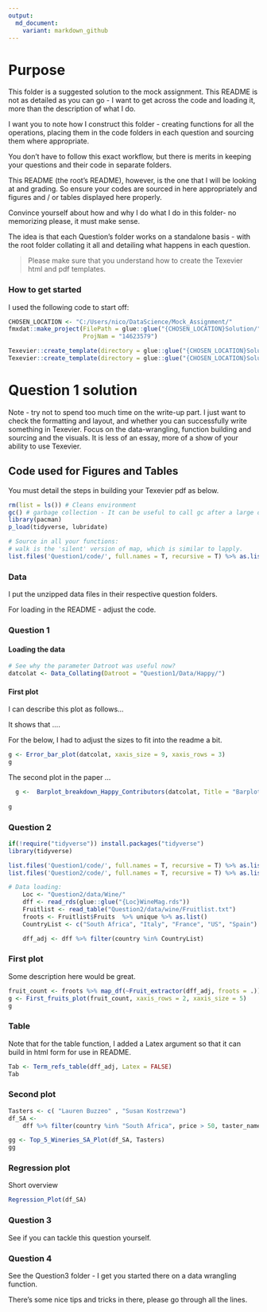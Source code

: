```yaml
---
output:
  md_document:
    variant: markdown_github
---
```


# Purpose

This folder is a suggested solution to the mock assignment. This README is not as detailed as you can go - I want to get across the code and loading it, more than the description of what I do.

I want you to note how I construct this folder - creating functions for all the operations, placing them in the code folders in each question and sourcing them where appropriate.

You don't have to follow this exact workflow, but there is merits in keeping your questions and their code in separate folders.

This README (the root's README), however, is the one that I will be looking at and grading. So ensure your codes are sourced in here appropriately and figures and / or tables displayed here properly.

Convince yourself about how and why I do what I do in this folder-  no memorizing please, it must make sense.

The idea is that each Question's folder works on a standalone basis - with the root folder collating it all and detailing what happens in each question.

> Please make sure that you understand how to create the Texevier html and pdf templates.

### How to get started

I used the following code to start off:

```r

CHOSEN_LOCATION <- "C:/Users/nico/DataScience/Mock_Assignment/"
fmxdat::make_project(FilePath = glue::glue("{CHOSEN_LOCATION}Solution/"), 
                     ProjNam = "14623579")

Texevier::create_template(directory = glue::glue("{CHOSEN_LOCATION}Solution/14623579/"), template_name = "Question1")
Texevier::create_template(directory = glue::glue("{CHOSEN_LOCATION}Solution/14623579/"), template_name = "Question2")

```


# Question 1 solution

Note - try not to spend too much time on the write-up part. I just want to check the formatting and layout, and whether you can successfully write something in Texevier. Focus on the data-wrangling, function building and sourcing and the visuals. It is less of an essay, more of a show of your ability to use Texevier.

## Code used for Figures and Tables

You must detail the steps in building your Texevier pdf as below.

```r
rm(list = ls()) # Cleans environment
gc() # garbage collection - It can be useful to call gc after a large object has been removed, as this may prompt R to return memory to the operating system.
library(pacman)
p_load(tidyverse, lubridate)

# Source in all your functions:
# walk is the 'silent' version of map, which is similar to lapply.
list.files('Question1/code/', full.names = T, recursive = T) %>% as.list() %>% walk(~source(.))


```


### Data

I put the unzipped data files in their respective question folders.

For loading in the README - adjust the code.

### Question 1

#### Loading the data

```r
# See why the parameter Datroot was useful now?
datcolat <- Data_Collating(Datroot = "Question1/Data/Happy/")

```


#### First plot

I can describe this plot as follows...

It shows that ....

For the below, I had to adjust the sizes to fit into the readme a bit.

```r

g <- Error_bar_plot(datcolat, xaxis_size = 9, xaxis_rows = 3)
g

```

The second plot in the paper ...

```r

  g <-  Barplot_breakdown_Happy_Contributors(datcolat, Title = "Barplot making up the ladder", Subtitle = "Look at the colours - wow.", xaxis_size = 9, xaxis_rows = 3)
    
g

```



### Question 2

```r

if(!require("tidyverse")) install.packages("tidyverse")
library(tidyverse)

list.files('Question1/code/', full.names = T, recursive = T) %>% as.list() %>% walk(~source(.))
list.files('Question2/code/', full.names = T, recursive = T) %>% as.list() %>% walk(~source(.))

# Data loading:
    Loc <- "Question2/data/Wine/"
    dff <- read_rds(glue::glue("{Loc}WineMag.rds"))
    Fruitlist <- read_table("Question2/data/wine/Fruitlist.txt")
    froots <- Fruitlist$Fruits  %>% unique %>% as.list()
    CountryList <- c("South Africa", "Italy", "France", "US", "Spain")

    dff_adj <- dff %>% filter(country %in% CountryList)

```



### First plot

Some description here would be great.

```r
fruit_count <- froots %>% map_df(~Fruit_extractor(dff_adj, froots = .))
g <- First_fruits_plot(fruit_count, xaxis_rows = 2, xaxis_size = 5)
g
```



### Table

Note that for the table function, I added a Latex argument so that it can build in html form for use in README.


```r
Tab <- Term_refs_table(dff_adj, Latex = FALSE)
Tab

```



### Second plot

```r
Tasters <- c( "Lauren Buzzeo" , "Susan Kostrzewa")
df_SA <-
    dff %>% filter(country %in% "South Africa", price > 50, taster_name %in% Tasters)

gg <- Top_5_Wineries_SA_Plot(df_SA, Tasters)
gg

```


### Regression plot

Short overview

```r
Regression_Plot(df_SA)

```


### Question 3

See if you can tackle this question yourself.


### Question 4

See the Question3 folder - I get you started there on a data wrangling function.

There's some nice tips and tricks in there, please go through all the lines.


